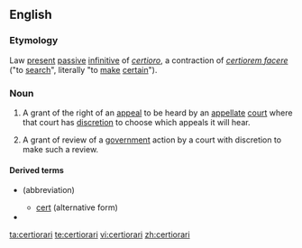 ==English==
{{wikipedia}}

===Etymology===
Law {{etyl|la|en}} [[present]] [[passive]] [[infinitive]] of ''[[certioro]]'', a contraction of ''[[certiorem facere]]'' ("to [[search]]", literally "to [[make]] [[certain]]").

===Noun===
{{en-noun}}

# {{label|en|US|legal}} A grant of the right of an [[appeal]] to be heard by an [[appellate]] [[court]] where that court has [[discretion]] to choose which appeals it will hear.
# {{label|en|British|legal}} A grant of review of a [[government]] action by a court with discretion to make such a review.

====Derived terms====
* {{l|en|cert.}} (abbreviation)
** [[cert]] (alternative form)
* {{l|en|cert pool}}

[[ta:certiorari]]
[[te:certiorari]]
[[vi:certiorari]]
[[zh:certiorari]]